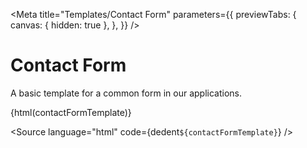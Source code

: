 
<Meta
  title="Templates/Contact Form"
  parameters={{
    previewTabs: {
      canvas: { hidden: true },
    },
  }}
/>

# Contact Form

A basic template for a common form in our applications.

<Canvas withSource="none">
  <bal-doc-app>{html(contactFormTemplate)}</bal-doc-app>
</Canvas>

<Source
  language="html"
  code={dedent`
     ${contactFormTemplate}
  `}
/>
